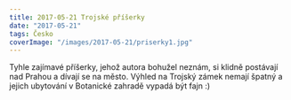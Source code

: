 ```yaml
---
title: 2017-05-21 Trojské příšerky
date: "2017-05-21"
tags: Česko
coverImage: "/images/2017-05-21/priserky1.jpg"
---
```



Tyhle zajímavé příšerky, jehož autora bohužel neznám, si klidně postávají nad Prahou a dívají se na město. Výhled na Trojský zámek nemají špatný a jejich ubytování v Botanické zahradě vypadá být fajn :)

<CustomImage
  src="/images/2017-05-21/priserky1.jpg"
  alt="Troja"
  size="horizontalLarge"
/>

<CustomImage
  src="/images/2017-05-21/priserky2.jpg"
  alt="Troja"
  size="horizontalLarge"
/>

<CustomImage
  src="/images/2017-05-21/priserky3.jpg"
  alt="Troja"
  size="horizontalLarge"
/>
